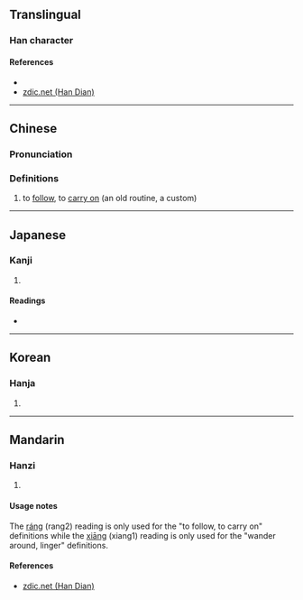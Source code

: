 {{character info/new}}
==Translingual==

===Han character===
{{Han char|rn=9|rad=人|as=17|sn=19|four=20232|canj=OYRV|ids=⿰亻襄}}

====References====
* {{Han ref|kx=0121.270|dkj=01297|dj=0256.130|hdz=10237.120|uh=5134|ud=20788|bh=F1EB|bd=61931}}
* [http://www.zdic.net/zd/zi/ZdicE5Zdic84ZdicB4.htm zdic.net (Han Dian)]

----

==Chinese==
{{zh-forms}}

===Pronunciation===
{{zh-pron
|m=ráng
|m-s=
|dg=
|c=joeng4
|c-t=
|g=
|h=pfs=
|j=
|mb=
|md=
|mn=
|mn-t=
|w=
|x=
|mc=y
|oc=y
|cat=v
}}

{{attention|yue|Cantonese pronunciation 'joeng4' not found in the entry 儴.}}
===Definitions===
{{zh-hanzi}}

# to [[follow]], to [[carry on]] (an old routine, a custom)

----

==Japanese==

===Kanji===
{{ja-kanji|grade=|rs=人17}}

# {{defn|lang=ja|sort=人17}}

====Readings====
* {{ja-readings|on=[[しょう]] (shō), [[そう]] (sō)|kun=[[よる]] (yoru), [[さまよう]] (samayou)}}

----

==Korean==

===Hanja===
{{ko-hanja|hangeul=상|rv=sang|mr=sang}}

# {{defn|lang=ko|sort=人17}}

----

==Mandarin==

===Hanzi===
{{cmn-hanzi|pin=[[ráng]] ([[rang2]]), [[xiāng]] ([[xiang1]])|wg=jang<sup>2</sup>, hsiang<sup>1</sup>}}
# {{defn|lang=cmn|sort=人17}}

====Usage notes====
The [[ráng]] (rang2) reading is only used for the "to follow, to carry on" definitions while the [[xiāng]] (xiang1) reading is only used for the "wander around, linger" definitions.

====References====
* [http://www.zdic.net/zd/zi/ZdicE5Zdic84ZdicB4.htm zdic.net (Han Dian)]